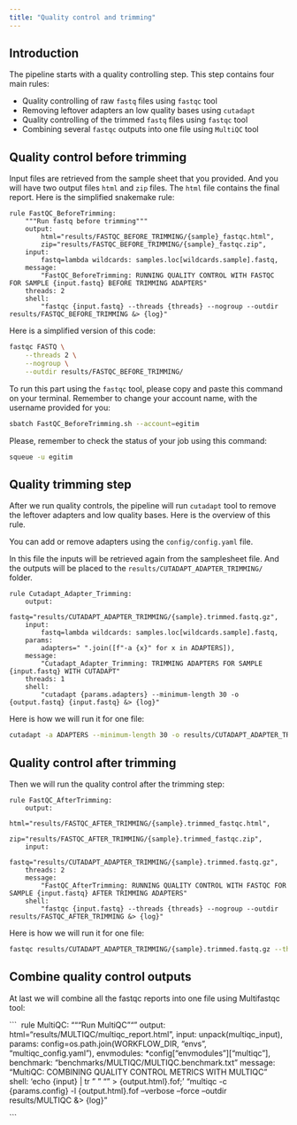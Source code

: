 ```yaml
---
title: "Quality control and trimming"
---
```


## Introduction

The pipeline starts with a quality controlling step. This step contains four main rules:

+ Quality controlling of raw `fastq` files using `fastqc` tool
+ Removing leftover adapters an low quality bases using `cutadapt`
+ Quality controlling of the trimmed `fastq` files using `fastqc` tool
+ Combining several `fastqc` outputs into one file using `MultiQC` tool

## Quality control before trimming

Input files are retrieved from the sample sheet that you provided. And you will have two output files `html` and `zip` files. The `html` file contains the final report. Here is the simplified snakemake rule:

```
rule FastQC_BeforeTrimming:
    """Run fastq before trimming"""
    output:
        html="results/FASTQC_BEFORE_TRIMMING/{sample}_fastqc.html",
        zip="results/FASTQC_BEFORE_TRIMMING/{sample}_fastqc.zip",
    input:
        fastq=lambda wildcards: samples.loc[wildcards.sample].fastq,
    message:
        "FastQC_BeforeTrimming: RUNNING QUALITY CONTROL WITH FASTQC FOR SAMPLE {input.fastq} BEFORE TRIMMING ADAPTERS"
    threads: 2
    shell:
        "fastqc {input.fastq} --threads {threads} --nogroup --outdir results/FASTQC_BEFORE_TRIMMING &> {log}"

```

Here is a simplified version of this code:

```bash
fastqc FASTQ \
    --threads 2 \
    --nogroup \
    --outdir results/FASTQC_BEFORE_TRIMMING/

```

To run this part using the `fastqc` tool, please copy and paste this command on your terminal. Remember to change your account name, with the username provided for you:

```bash
sbatch FastQC_BeforeTrimming.sh --account=egitim
```

Please, remember to check the status of your job using this command:

```bash
squeue -u egitim
```

## Quality trimming step

After we run quality controls, the pipeline will run `cutadapt` tool to remove the leftover adapters and low quality bases. Here is the overview of this rule. 

You can add or remove adapters using the `config/config.yaml` file. 

In this file the inputs will be retrieved again from the samplesheet file. And the outputs will be placed to the `results/CUTADAPT_ADAPTER_TRIMMING/` folder. 

```
rule Cutadapt_Adapter_Trimming:
    output:
        fastq="results/CUTADAPT_ADAPTER_TRIMMING/{sample}.trimmed.fastq.gz",
    input:
        fastq=lambda wildcards: samples.loc[wildcards.sample].fastq,
    params:
        adapters=" ".join([f"-a {x}" for x in ADAPTERS]),
    message:
        "Cutadapt_Adapter_Trimming: TRIMMING ADAPTERS FOR SAMPLE {input.fastq} WITH CUTADAPT"
    threads: 1
    shell:
        "cutadapt {params.adapters} --minimum-length 30 -o {output.fastq} {input.fastq} &> {log}"

```

Here is how we will run it for one file:

```bash
cutadapt -a ADAPTERS --minimum-length 30 -o results/CUTADAPT_ADAPTER_TRIMMING/sample  

```



## Quality control after trimming

Then we will run the quality control after the trimming step:

```
rule FastQC_AfterTrimming:
    output:
        html="results/FASTQC_AFTER_TRIMMING/{sample}.trimmed_fastqc.html",
        zip="results/FASTQC_AFTER_TRIMMING/{sample}.trimmed_fastqc.zip",
    input:
        fastq="results/CUTADAPT_ADAPTER_TRIMMING/{sample}.trimmed.fastq.gz",
    threads: 2
    message:
        "FastQC_AfterTrimming: RUNNING QUALITY CONTROL WITH FASTQC FOR SAMPLE {input.fastq} AFTER TRIMMING ADAPTERS"
    shell:
        "fastqc {input.fastq} --threads {threads} --nogroup --outdir results/FASTQC_AFTER_TRIMMING &> {log}"
```

Here is how we will run it for one file:

```bash
fastqc results/CUTADAPT_ADAPTER_TRIMMING/{sample}.trimmed.fastq.gz --threads 2 --nogroup --outdir results/FASTQC_AFTER_TRIMMING
```

## Combine quality control outputs

At last we will combine all the fastqc reports into one file using Multifastqc tool:

``` 
rule MultiQC:
    """Run MultiQC"""
    output:
        html="results/MULTIQC/multiqc_report.html",
    input:
        unpack(multiqc_input),
    params:
        config=os.path.join(WORKFLOW_DIR, "envs", "multiqc_config.yaml"),
    envmodules:
        *config["envmodules"]["multiqc"],
    benchmark:
        "benchmarks/MULTIQC/MULTIQC.benchmark.txt"
    message:
        "MultiQC: COMBINING QUALITY CONTROL METRICS WITH MULTIQC"
    shell:
        'echo {input} | tr " " "\n" > {output.html}.fof;'
        "multiqc -c {params.config} -l {output.html}.fof --verbose --force --outdir results/MULTIQC &> {log}"

```

